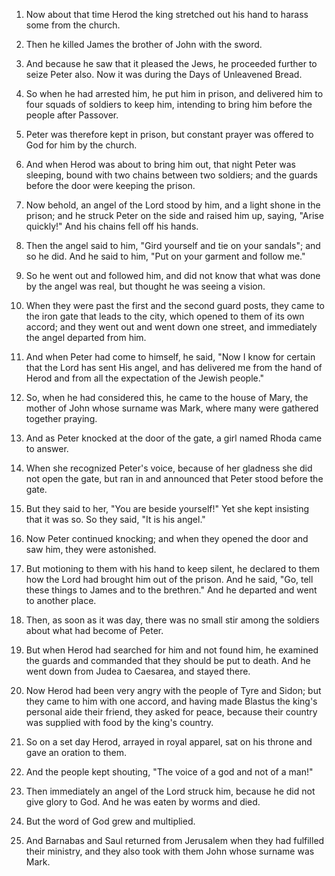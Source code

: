 
1. Now about that time Herod the king stretched out his hand to harass some from the church.

2. Then he killed James the brother of John with the sword.

3. And because he saw that it pleased the Jews, he proceeded further to seize Peter also. Now it was during the Days of Unleavened Bread.

4. So when he had arrested him, he put him in prison, and delivered him to four squads of soldiers to keep him, intending to bring him before the people after Passover.

5. Peter was therefore kept in prison, but constant prayer was offered to God for him by the church.

6. And when Herod was about to bring him out, that night Peter was sleeping, bound with two chains between two soldiers; and the guards before the door were keeping the prison.

7. Now behold, an angel of the Lord stood by him, and a light shone in the prison; and he struck Peter on the side and raised him up, saying, "Arise quickly!" And his chains fell off his hands.

8. Then the angel said to him, "Gird yourself and tie on your sandals"; and so he did. And he said to him, "Put on your garment and follow me."

9. So he went out and followed him, and did not know that what was done by the angel was real, but thought he was seeing a vision.

10. When they were past the first and the second guard posts, they came to the iron gate that leads to the city, which opened to them of its own accord; and they went out and went down one street, and immediately the angel departed from him.

11. And when Peter had come to himself, he said, "Now I know for certain that the Lord has sent His angel, and has delivered me from the hand of Herod and from all the expectation of the Jewish people."

12. So, when he had considered this, he came to the house of Mary, the mother of John whose surname was Mark, where many were gathered together praying.

13. And as Peter knocked at the door of the gate, a girl named Rhoda came to answer.

14. When she recognized Peter's voice, because of her gladness she did not open the gate, but ran in and announced that Peter stood before the gate.

15. But they said to her, "You are beside yourself!" Yet she kept insisting that it was so. So they said, "It is his angel."

16. Now Peter continued knocking; and when they opened the door and saw him, they were astonished.

17. But motioning to them with his hand to keep silent, he declared to them how the Lord had brought him out of the prison. And he said, "Go, tell these things to James and to the brethren." And he departed and went to another place.

18. Then, as soon as it was day, there was no small stir among the soldiers about what had become of Peter.

19. But when Herod had searched for him and not found him, he examined the guards and commanded that they should be put to death. And he went down from Judea to Caesarea, and stayed there.

20. Now Herod had been very angry with the people of Tyre and Sidon; but they came to him with one accord, and having made Blastus the king's personal aide their friend, they asked for peace, because their country was supplied with food by the king's country.

21. So on a set day Herod, arrayed in royal apparel, sat on his throne and gave an oration to them.

22. And the people kept shouting, "The voice of a god and not of a man!"

23. Then immediately an angel of the Lord struck him, because he did not give glory to God. And he was eaten by worms and died.

24. But the word of God grew and multiplied.

25. And Barnabas and Saul returned from Jerusalem when they had fulfilled their ministry, and they also took with them John whose surname was Mark.


